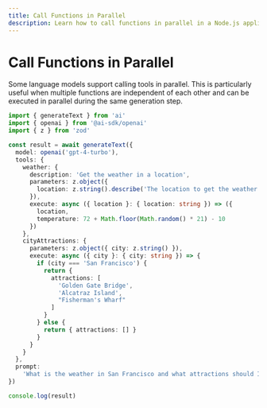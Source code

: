 ```yaml
---
title: Call Functions in Parallel
description: Learn how to call functions in parallel in a Node.js application.
---
```


# Call Functions in Parallel

Some language models support calling tools in parallel. This is particularly useful when multiple functions are independent of each other and can be executed in parallel during the same generation step.

```ts file='index.ts'
import { generateText } from 'ai'
import { openai } from '@ai-sdk/openai'
import { z } from 'zod'

const result = await generateText({
  model: openai('gpt-4-turbo'),
  tools: {
    weather: {
      description: 'Get the weather in a location',
      parameters: z.object({
        location: z.string().describe('The location to get the weather for')
      }),
      execute: async ({ location }: { location: string }) => ({
        location,
        temperature: 72 + Math.floor(Math.random() * 21) - 10
      })
    },
    cityAttractions: {
      parameters: z.object({ city: z.string() }),
      execute: async ({ city }: { city: string }) => {
        if (city === 'San Francisco') {
          return {
            attractions: [
              'Golden Gate Bridge',
              'Alcatraz Island',
              "Fisherman's Wharf"
            ]
          }
        } else {
          return { attractions: [] }
        }
      }
    }
  },
  prompt:
    'What is the weather in San Francisco and what attractions should I visit?'
})

console.log(result)
```
